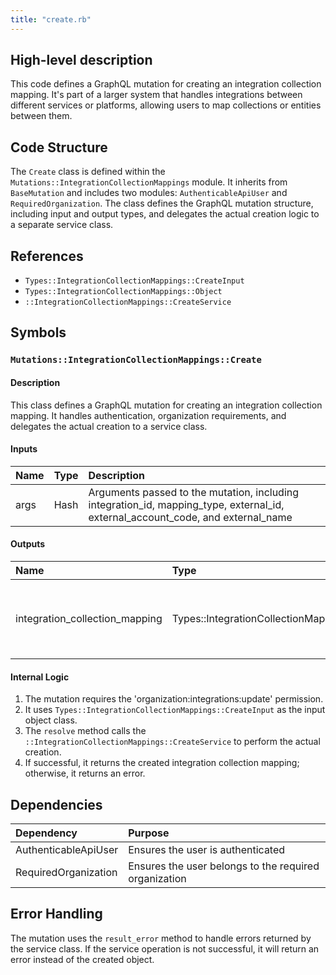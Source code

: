 ```yaml
---
title: "create.rb"
---
```


## High-level description
This code defines a GraphQL mutation for creating an integration collection mapping. It's part of a larger system that handles integrations between different services or platforms, allowing users to map collections or entities between them.

## Code Structure
The `Create` class is defined within the `Mutations::IntegrationCollectionMappings` module. It inherits from `BaseMutation` and includes two modules: `AuthenticableApiUser` and `RequiredOrganization`. The class defines the GraphQL mutation structure, including input and output types, and delegates the actual creation logic to a separate service class.

## References
- `Types::IntegrationCollectionMappings::CreateInput`
- `Types::IntegrationCollectionMappings::Object`
- `::IntegrationCollectionMappings::CreateService`

## Symbols

### `Mutations::IntegrationCollectionMappings::Create`
#### Description
This class defines a GraphQL mutation for creating an integration collection mapping. It handles authentication, organization requirements, and delegates the actual creation to a service class.

#### Inputs
| Name | Type | Description |
|:-----|:-----|:------------|
| args | Hash | Arguments passed to the mutation, including integration_id, mapping_type, external_id, external_account_code, and external_name |

#### Outputs
| Name | Type | Description |
|:-----|:-----|:------------|
| integration_collection_mapping | Types::IntegrationCollectionMappings::Object | The created integration collection mapping object |

#### Internal Logic
1. The mutation requires the 'organization:integrations:update' permission.
2. It uses `Types::IntegrationCollectionMappings::CreateInput` as the input object class.
3. The `resolve` method calls the `::IntegrationCollectionMappings::CreateService` to perform the actual creation.
4. If successful, it returns the created integration collection mapping; otherwise, it returns an error.

## Dependencies
| Dependency | Purpose |
|:-----------|:--------|
| AuthenticableApiUser | Ensures the user is authenticated |
| RequiredOrganization | Ensures the user belongs to the required organization |

## Error Handling
The mutation uses the `result_error` method to handle errors returned by the service class. If the service operation is not successful, it will return an error instead of the created object.